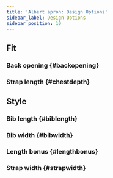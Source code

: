 ```yaml
---
title: 'Albert apron: Design Options'
sidebar_label: Design Options
sidebar_position: 10
---
```



## Fit

### Back opening {#backopening}

<Backopening />

### Strap length {#chestdepth}

<Chestdepth />

## Style

### Bib length {#biblength}

<Biblength />

### Bib width {#bibwidth}

<Bibwidth />

### Length bonus {#lengthbonus}

<Lengthbonus />

### Strap width {#strapwidth}

<Strapwidth />
